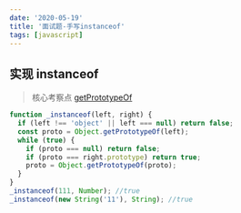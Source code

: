 ```yaml
---
date: '2020-05-19'
title: '面试题-手写instanceof'
tags: [javascript]
---
```


## 实现 instanceof

> 核心考察点 [getPrototypeOf](https://developer.mozilla.org/zh-CN/docs/Web/JavaScript/Reference/Global_Objects/Object/GetPrototypeOf)

```javascript
function _instanceof(left, right) {
  if (left !== 'object' || left === null) return false;
  const proto = Object.getPrototypeOf(left);
  while (true) {
    if (proto === null) return false;
    if (proto === right.prototype) return true;
    proto = Object.getPrototypeOf(proto);
  }
}
_instanceof(111, Number); //true
_instanceof(new String('11'), String); //true
```
